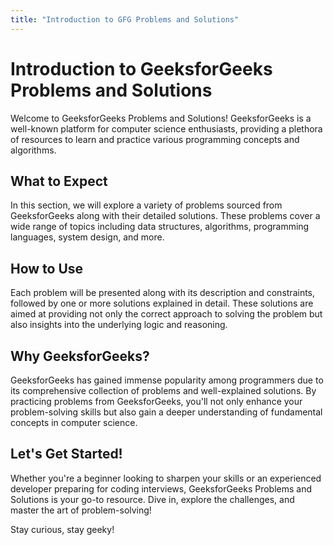 ```yaml
---
title: "Introduction to GFG Problems and Solutions"
---
```


# Introduction to GeeksforGeeks Problems and Solutions

Welcome to GeeksforGeeks Problems and Solutions! GeeksforGeeks is a well-known platform for computer science enthusiasts, providing a plethora of resources to learn and practice various programming concepts and algorithms.

## What to Expect

In this section, we will explore a variety of problems sourced from GeeksforGeeks along with their detailed solutions. These problems cover a wide range of topics including data structures, algorithms, programming languages, system design, and more.

## How to Use

Each problem will be presented along with its description and constraints, followed by one or more solutions explained in detail. These solutions are aimed at providing not only the correct approach to solving the problem but also insights into the underlying logic and reasoning.

## Why GeeksforGeeks?

GeeksforGeeks has gained immense popularity among programmers due to its comprehensive collection of problems and well-explained solutions. By practicing problems from GeeksforGeeks, you'll not only enhance your problem-solving skills but also gain a deeper understanding of fundamental concepts in computer science.

## Let's Get Started!

Whether you're a beginner looking to sharpen your skills or an experienced developer preparing for coding interviews, GeeksforGeeks Problems and Solutions is your go-to resource. Dive in, explore the challenges, and master the art of problem-solving!

Stay curious, stay geeky!
